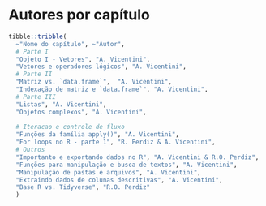 # Autores por capítulo

```r
tibble::tribble(
  ~"Nome do capítulo", ~"Autor",
  # Parte I
  "Objeto I - Vetores", "A. Vicentini",
  "Vetores e operadores lógicos", "A. Vicentini",
  # Parte II
  "Matriz vs. `data.frame`",  "A. Vicentini",
  "Indexação de matriz e `data.frame`", "A. Vicentini",
  # Parte III
  "Listas", "A. Vicentini",
  "Objetos complexos", "A. Vicentini",
  
  # Iteracao e controle de fluxo
  "Funções da família apply()", "A. Vicentini",
  "For loops no R - parte 1", "R. Perdiz & A. Vicentini",
  # Outros
  "Importanto e exportando dados no R", "A. Vicentini & R.O. Perdiz",
  "Funções para manipulação e busca de textos", "A. Vicentini",
  "Manipulação de pastas e arquivos", "A. Vicentini",
  "Extraindo dados de colunas descritivas", "A. Vicentini",
  "Base R vs. Tidyverse", "R.O. Perdiz"
  )
```

